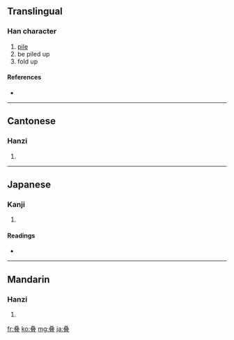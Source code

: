 {{also|疊}}
==Translingual==

===Han character===
{{Han char|rn=29|rad=又|as=11|sn=13|four=|canj=水水水一 (EEEM)}}

# [[pile]]
# be piled up
# fold up

====References====
* {{Han ref|kx=0166.461|dkj=03204|dj=0378.350|hdz=10401.070|uh=53E0|ud=21472}}

----

==Cantonese==

===Hanzi===
{{yue-hanzi|jyut=|y=dip6|tra=疊}}

# {{defn|Cantonese}}

----

==Japanese==

===Kanji===
{{ja-kanji|grade=|rs=又11}}

# {{defn|Japanese}}

====Readings====
* {{ja-readings|on=[[ちょう]] (chō)|kun=[[たたむ]] (tatamu), [[たたみ]] (tatami)}}

----

==Mandarin==

===Hanzi===
{{cmn-hanzi|tra=疊|pin=[[dié]] ([[die2]])|wg=tieh<sup>2</sup>}}

# {{defn|Mandarin}}

[[fr:叠]]
[[ko:叠]]
[[mg:叠]]
[[ja:叠]]